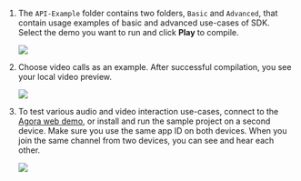 <PlatformWrapper platform="unity">

1. The `API-Example` folder contains two folders, `Basic` and `Advanced`, that contain usage examples of basic and advanced use-cases of <Vg k="COMPANY" /> SDK. Select the demo you want to run and click **Play** to compile.

    ![](/images/rtc-sdk/run-compile-unity-step-1.png)

1. Choose video calls as an example. After successful compilation, you see your local video preview.

    ![](/images/rtc-sdk/run-compile-unity-step-2.png)

1. To test various audio and video interaction use-cases, connect to the [Agora web demo](https://webdemo.agora.io/basicVideoCall/index.html), or install and run the sample project on a second device. Make sure you use the same app ID on both devices. When you join the same channel from two devices, you can see and hear each other.

    ![](/images/rtc-sdk/run-compile-unity-step-3.png)

</PlatformWrapper>